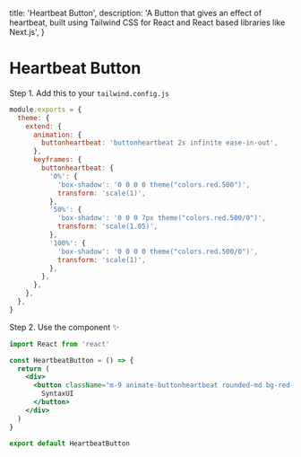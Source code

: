 
  title: 'Heartbeat Button',
  description: 'A Button that gives an effect of heartbeat, built using Tailwind CSS for React and React based libraries like Next.js',
}

<BackButton href="/components/button" />

# Heartbeat Button

<div className="my-4"></div>

<Preview>
  <HeartbeatButton />
</Preview>

Step 1. Add this to your `tailwind.config.js`

<CodeGroup title="tailwind.config.js">

```js {{ title: 'React' }}
module.exports = {
  theme: {
    extend: {
      animation: {
        buttonheartbeat: 'buttonheartbeat 2s infinite ease-in-out',
      },
      keyframes: {
        buttonheartbeat: {
          '0%': {
            'box-shadow': '0 0 0 0 theme("colors.red.500")',
            transform: 'scale(1)',
          },
          '50%': {
            'box-shadow': '0 0 0 7px theme("colors.red.500/0")',
            transform: 'scale(1.05)',
          },
          '100%': {
            'box-shadow': '0 0 0 0 theme("colors.red.500/0")',
            transform: 'scale(1)',
          },
        },
      },
    },
  },
}
```

</CodeGroup>

Step 2. Use the component ✨

<CodeGroup title="HeartbeatButton.js">

```jsx
import React from 'react'

const HeartbeatButton = () => {
  return (
    <div>
      <button className="m-9 animate-buttonheartbeat rounded-md bg-red-500 px-4 py-1 text-sm font-semibold text-white">
        SyntaxUI
      </button>
    </div>
  )
}

export default HeartbeatButton
```

</CodeGroup>
